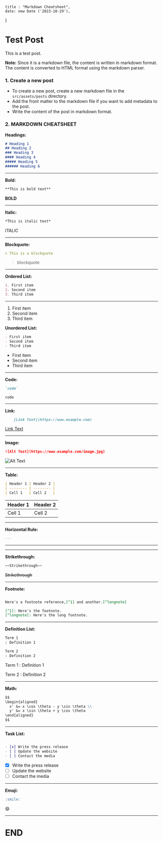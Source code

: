     title : "Markdown Cheatsheet",
    date: new Date ('2023-10-29'),
}

# Test Post

This is a test post.

**Note:** Since it is a markdown file, the content is written in markdown format.
The content is converted to HTML format using the markdown parser.

### 1. Create a new post

- To create a new post, create a new markdown file in the `src/assets/posts` directory.
- Add the front matter to the markdown file if you want to add metadata to the post.
- Write the content of the post in markdown format.

### 2. MARKDOWN CHEATSHEET

**Headings:**

```markdown
# Heading 1
## Heading 2
### Heading 3
#### Heading 4
##### Heading 5
###### Heading 6
```
---
**Bold:**
```markdown
**This is bold text**
```
**BOLD**

---

**Italic:**
```markdown
*This is italic text*
```
*ITALIC*

---

**Blockquote:**
```markdown
> This is a blockquote
```
> blockquote
---
**Ordered List:**

```markdown
1. First item
2. Second item
3. Third item
```
---
1. First item
2. Second item
3. Third item

**Unordered List:**

```markdown
- First item
- Second item
- Third item
```

- First item
- Second item
- Third item

---
**Code:**

```markdown
`code`
```
`code`

---
**Link:**

```markdown
    [Link Text](https://www.example.com)
```

[Link Text](https://www.example.com)

---
**Image:**

```markdown
![Alt Text](https://www.example.com/image.jpg)
```

![Alt Text](https://www.example.com/image.jpg)

---
**Table:**

```markdown
| Header 1 | Header 2 |
| -------- | -------- |
| Cell 1   | Cell 2   |
```

| Header 1 | Header 2 |
| -------- | -------- |
| Cell 1   | Cell 2   |

---

**Horizontal Rule:**

```markdown
---
```

---

---

**Strikethrough:**

```markdown
~~Strikethrough~~
```

~~Strikethrough~~

---

**Footnote:**

```markdown

Here's a footnote reference,[^1] and another.[^longnote]

[^1]: Here's the footnote.
[^longnote]: Here's the long footnote.
```

---

**Definition List:**

```markdown
Term 1
: Definition 1

Term 2
: Definition 2
```

Term 1
: Definition 1

Term 2
: Definition 2

---

**Math:**

```markdown
$$
\begin{aligned}
  x' &= x \cos \theta - y \sin \theta \\
  y' &= x \sin \theta + y \cos \theta
\end{aligned}
$$
```

---

**Task List:**

```markdown

- [x] Write the press release
- [ ] Update the website
- [ ] Contact the media
```

- [x] Write the press release
- [ ] Update the website
- [ ] Contact the media

---

**Emoji:**

```markdown
:smile:
```

:smile:

---


# **END**



